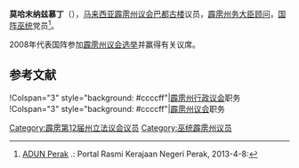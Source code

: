 {{noteTA
|G1=melayu
}}
{{Infobox Officeholder
|honorific-prefix = 拿督<br><!--保留换行-->
|name             = 莫哈末纳兹慕丁
|original_name    = Mohd Najmuddin bin Elias Al-Hafiz
|honorific-suffix=<br>上尉
|image            = 
|image_wide       = 
|office           = [[File:Flag_of_Perak.svg|border]] [[霹雳州务大臣顾问|霹雳州务大臣顾问]]
|1blankname          = [[霹雳苏丹|苏丹]]
|1namedata          = [[苏丹阿兹兰沙|苏丹阿兹兰沙]]
|2blankname = [[霹雳州务大臣|州务大臣]]
|2namedata    = [[赞比里|赞比里]]
|term_start       = 
|term_end         = 
|predecessor      = 
|successor        =
|constituency_AM2 = [[巴都古楼|巴都古楼]]
|assembly2      = 霹雳州议会
|term_start2      = 
|term_end2       = 
|predecessor2     = 
 |majority2       = 
 |order3            =
|office3          = 
|term_start3       = 
 |term_end3         = 
|predecessor3      = 
 |successor3        = 
|birth_date       = 
|birth_place      = 
|death_date       = 
|death_place      =
|othername =
|nationality = {{MYS}}
|party            = {{国阵}}<br>{{巫统}}
|otherparty = 
|sex = 
|spouse           = 
|children         =
|religion         = [[伊斯兰教|伊斯兰教]]
|profession       = 
|alma_mater       = 
}}

'''莫哈末纳兹慕丁'''（{{lang-ms|Mohd Najmuddin bin Elias Al-Hafiz}}），[[马来西亚|马来西亚]][[霹雳州议会|霹雳州议会]][[巴都古楼|巴都古楼]]议员，[[霹雳州务大臣顾问|霹雳州务大臣顾问]]，[[国阵|国阵]][[巫统|巫统]]党员<ref>[http://www.perak.gov.my/index.php/kerajaan-negeri/adun-perak ADUN Perak] {{webarchive|url=https://web.archive.org/web/20130122011957/http://www.perak.gov.my/index.php/kerajaan-negeri/adun-perak |date=2013-01-22 }}.: Portal Rasmi Kerajaan Negeri Perak, 2013-4-8:</ref>。

2008年代表国阵参加[[2008年马来西亚大选|霹雳州议会选举]]并赢得有关议席。

==参考文献==
{{reflist}}

{{start box}}
!Colspan="3" style="background: #ccccff"|[[霹雳州行政议会|霹雳州行政议会]]职务
{{S-before|}}
{{S-title|[[霹雳州务大臣顾问|霹雳州务大臣顾问]]|至今}}
{{S-inc}}
!Colspan="3" style="background: #ccccff"|[[霹雳州议会|霹雳州议会]]职务
{{S-before|<!--待补充-->}}
{{S-title|[[巴都古楼议员|巴都古楼议员]]|至今}}
{{S-inc}}
{{end box}}
{{马来西亚人物小作品}}

[[Category:霹雳第12届州立法议会议员|Category:霹雳第12届州立法议会议员]]
[[Category:巫统霹雳州议员|Category:巫统霹雳州议员]]